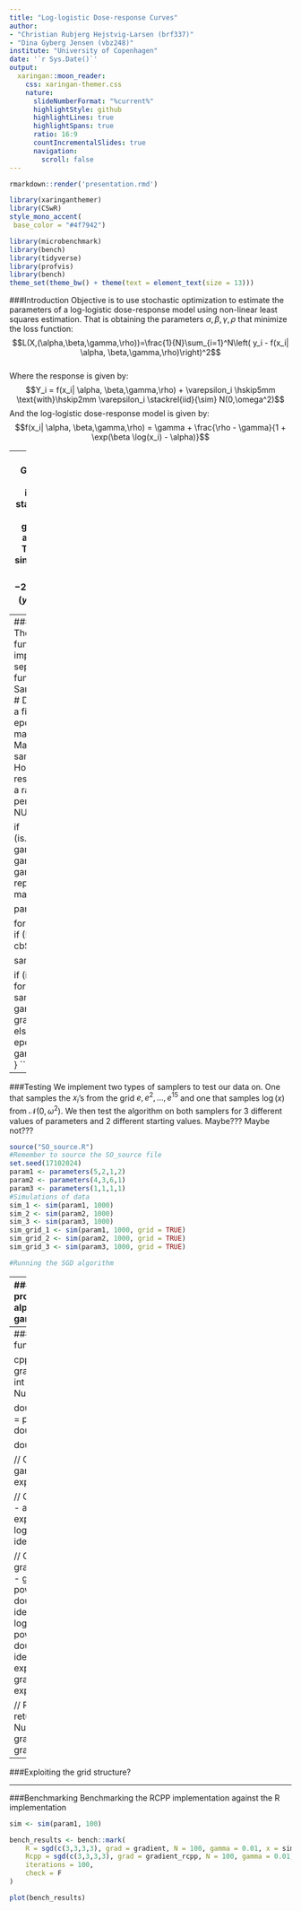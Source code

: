 ```yaml
---
title: "Log-logistic Dose-response Curves"
author: 
- "Christian Rubjerg Hejstvig-Larsen (brf337)"
- "Dina Gyberg Jensen (vbz248)"
institute: "University of Copenhagen"
date: '`r Sys.Date()`'
output:
  xaringan::moon_reader:
    css: xaringan-themer.css
    nature:
      slideNumberFormat: "%current%"
      highlightStyle: github
      highlightLines: true
      highlightSpans: true
      ratio: 16:9
      countIncrementalSlides: true
      navigation:
        scroll: false
---
```

<style type="text/css">
.remark-slide-content {
    font-size: 18px;
        padding: 1em 4em 1em 4em;
    }
.remark-slide-content > h1 {
  font-size: 40px;
}
.remark-slide-scaler {
    overflow-y: auto;
    overflow-x: auto;
}
</style>
```r
rmarkdown::render('presentation.rmd')
```

```r
library(xaringanthemer)
library(CSwR)
style_mono_accent(
 base_color = "#4f7942")
```

```r
library(microbenchmark)
library(bench)
library(tidyverse)
library(profvis)
library(bench)
theme_set(theme_bw() + theme(text = element_text(size = 13)))
```
###Introduction
Objective is to use stochastic optimization to estimate the parameters of a log-logistic dose-response model using non-linear least squares estimation. That is obtaining the parameters $\alpha, \beta, \gamma, \rho$ that minimize the loss function:
$$L(X,(\alpha,\beta,\gamma,\rho))=\frac{1}{N}\sum_{i=1}^N\left( y_i - f(x_i| \alpha, \beta,\gamma,\rho)\right)^2$$
<br>
Where the response is given by:
$$Y_i = f(x_i| \alpha, \beta,\gamma,\rho) + \varepsilon_i \hskip5mm \text{with}\hskip2mm \varepsilon_i \stackrel{iid}{\sim} N(0,\omega^2)$$
And the log-logistic dose-response model is given by:
$$f(x_i| \alpha, \beta,\gamma,\rho) = \gamma + \frac{\rho - \gamma}{1 + \exp(\beta \log(x_i) - \alpha)}$$

---
###Stochastic Gradient Descent
Start out implementing a standard version of the stochastic gradient descent algorithm (SGD). The gradient in a single point is given by
$$-2\cdot\nabla f(x_i| \alpha, \beta,\gamma,\rho)\cdot\left(y_i - f(x_i| \alpha, \beta,\gamma,\rho)\right)  $$

<br>
Where $\nabla f(x_i| \alpha, \beta,\gamma,\rho)$ is given by
$$\nabla f(x_i| \alpha, \beta,\gamma,\rho) = \begin{pmatrix}
  \frac{\rho-\gamma}{(1+\exp(\beta\log(x_i)-\alpha))^2}\cdot\exp(\beta\log(x_i)-\alpha)\\
  \frac{\rho-\gamma}{(1+\exp(\beta\log(x_i)-\alpha))^2}\cdot\exp(\beta\log(x_i)-\alpha)\cdot\log(x_i)\\
  1-\frac{1}{1+\exp(\beta\log(x_i)-\alpha)} \\
  \frac{1}{1+\exp(\beta\log(x_i)-\alpha)}
\end{pmatrix}$$
So the update scheme becomes:
$$\theta_{t+1} = \theta_t +2 \gamma_t\cdot\nabla f(x_i| \alpha, \beta,\gamma,\rho)\cdot\left(y_i - f(x_i| \alpha, \beta,\gamma,\rho)\right)$$
Where $\theta_t = (\alpha_t, \beta_t, \gamma_t, \rho_t)$ and $\gamma_t$ is the learning rate at time $t$.
---
###Implementation
The gradient function and $f$ are implemented seperately
```r

sgd <- function(
    par0,
    N, # Sample size
    gamma, # Decay schedule or a fixed learning rate
    epoch = NULL,
    maxiter = 100, # Max epoch iterations
    sampler = sample, # How data is resampled. Default is a random permutation
    cb = NULL,
    ...) {
  
  if (is.function(gamma)) gamma <- gamma(1:maxiter)
  gamma <- rep_len(gamma, maxiter)
  
  par <- par0
  
  for (n in 1:maxiter) {
    if (!is.null(cb)) cb$tracer()
    
    samp <- sampler(N)
    
    if (is.null(epoch)){
       for (j in 1:N) {
         i <- samp[j]
         par <- par - gamma[n] * gradient(par, i, ...)
       }
    } else {
      par <- epoch(par, samp, gamma[n], ...)
    }
  }
  par
}
```

---
###Testing
We implement two types of samplers to test our data on. One that samples the $x_i$'s from the grid $e, e^2, ..., e^{15}$ and one that samples $\log(x)$ from $\mathcal{N}(0, \omega^2)$. We then test the algorithm on both samplers for 3 different values of parameters and 2 different starting values. Maybe??? Maybe not???
```r
source("SO_source.R")
#Remember to source the SO_source file
set.seed(17102024)
param1 <- parameters(5,2,1,2)
param2 <- parameters(4,3,6,1)
param3 <- parameters(1,1,1,1)
#Simulations of data
sim_1 <- sim(param1, 1000)
sim_2 <- sim(param2, 1000)
sim_3 <- sim(param3, 1000)
sim_grid_1 <- sim(param1, 1000, grid = TRUE)
sim_grid_2 <- sim(param2, 1000, grid = TRUE)
sim_grid_3 <- sim(param3, 1000, grid = TRUE)

#Running the SGD algorithm
```

---
###Profiling the algorithm
```r
profvis({
f <- function(x, par){
  alpha <- par[1]
  beta <- par[2]
  gamma <- par[3]
  rho <- par[4]
  
  return(gamma + (rho - gamma) / (1 + exp(beta * log(x) - alpha)))
}



gradient <- function(par, i, x, y,...){
  alpha <- par[1]
  beta <- par[2]
  gamma <- par[3]
  rho <- par[4]
  
  x_i <- x[i]
  y_i <- y[i]
  
  expbetalogxalpha <- exp(beta * log(x_i) - alpha)
  
  identical_part <- - 2 * (y_i - f(x_i, par))
  
  grad_alpha <- mean(identical_part * (rho - gamma) * expbetalogxalpha / (1 + expbetalogxalpha)^2)
  grad_beta <- - mean(identical_part * (rho - gamma) * log(x[i]) * expbetalogxalpha / (1 + expbetalogxalpha)^2)
  grad_gamma <- mean(identical_part * (1 - 1 / (1 + expbetalogxalpha)))
  grad_rho <- mean(identical_part / (1 + expbetalogxalpha))
  
  return(c(grad_alpha, grad_beta, grad_gamma, grad_rho))
}

sgd <- function(
    par0
    grad,
    N, # Sample size
    gamma, # Decay schedule or a fixed learning rate
    epoch = NULL,
    maxiter = 100, # Max epoch iterations
    sampler = sample, # How data is resampled. Default is a random permutation
    cb = NULL,
    ...) {
  
  if (is.function(gamma)) gamma <- gamma(1:maxiter)
  gamma <- rep_len(gamma, maxiter)
  
  par <- par0
  
  for (n in 1:maxiter) {
    if (!is.null(cb)) cb$tracer()
    
    samp <- sampler(N)
    
    if (is.null(epoch)){
       for (j in 1:N) {
         i <- samp[j]
        par <- par - gamma[n] * grad(par, i, ...)
       }
    } else {
      par <- epoch(par, samp, gamma[n], ...)
    }
  }
  par
}

sgd(c(3,3,3,3), grad = gradient, N = 1000, gamma = 0.01, x = sim_1$x, y = sim_1$y)
})
```
---
###Implementing the gradient function in RCPP
```r
library(Rcpp)

cppFunction('NumericVector gradient_rcpp(NumericVector par, int i, NumericVector x, NumericVector y) {
  i = i - 1;

  double alpha = par[0];
  double beta = par[1];
  double gamma = par[2];
  double rho = par[3];

  double x_i = x[i];
  double y_i = y[i];

  // Compute f(x_i)
  double f_x_i = gamma + (rho - gamma) / (1 + exp(beta * log(x_i) - alpha));

  // Calculate the exp(beta * log(x_i) - alpha) term
  double expbetalogxalpha = exp(beta * log(x_i) - alpha);
  double identical_part = -2 * (y_i - f_x_i);

  // Compute the gradients
  double grad_alpha = identical_part * (rho - gamma) * expbetalogxalpha / pow(1 + expbetalogxalpha, 2);
  double grad_beta = -identical_part * (rho - gamma) * log(x_i) * expbetalogxalpha / pow(1 + expbetalogxalpha, 2);
  double grad_gamma = identical_part * (1 - 1 / (1 + expbetalogxalpha));
  double grad_rho = identical_part / (1 + expbetalogxalpha);

  // Return the gradient vector
  return NumericVector::create(grad_alpha, grad_beta, grad_gamma, grad_rho);
}
')
```
---
###Exploiting the grid structure?

---
###Benchmarking
Benchmarking the RCPP implementation against the R implementation
```r
sim <- sim(param1, 100)

bench_results <- bench::mark(
    R = sgd(c(3,3,3,3), grad = gradient, N = 100, gamma = 0.01, x = sim$x, y = sim_1$y),
    Rcpp = sgd(c(3,3,3,3), grad = gradient_rcpp, N = 100, gamma = 0.01, x = sim$x, y = sim_1$y),
    iterations = 100,
    check = F
)

plot(bench_results)
```

